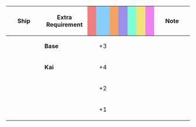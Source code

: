{|class="wikitable" style="width:100%; text-align: center; vertical-align: middle;"
|-
! style="width: 20%;" | Ship
! style="width: 25%;" | Extra Requirement
! style="width: 5%; background-color: lightcoral;" | {{Firepower}}
! style="width: 5%; background-color: lightskyblue;" | {{Torpedo}}
! style="width: 5%; background-color: sandybrown;" | {{AA}}
! style="width: 5%; background-color: #9C8FEE;" | {{ASW}}
! style="width: 5%; background-color: #7fffd4;" | {{LOS}}
! style="width: 5%; background-color: #F2E279;" | {{Armor}}
! style="width: 5%; background-color: violet;" | {{Evasion}}
! style="width: 20%;" | Note
|-
! rowspan="2"|{{ShipLink|I-47|I-47/Kai|text=I-47}}
| style="text-align:left;" | '''Base'''
| || +3 || || || || || 
| rowspan="2" style="text-align:left;" |
|-
| style="text-align:left;" | '''Kai'''
| || +4 || || || || ||
|-
! {{ShipLink|I-400|I-401|text=I-400 Class}}
| style="text-align:left;" | 
| || +2 || || || || || 
| style="text-align:left;" |
|-
! {{ShipLink|I-58}}
| style="text-align:left;" | 
| || +1 || || || || || 
| style="text-align:left;" |
|}